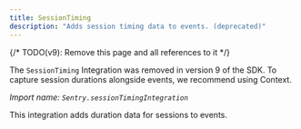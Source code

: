```yaml
---
title: SessionTiming
description: "Adds session timing data to events. (deprecated)"
---
```


{/* TODO(v9): Remove this page and all references to it */}

<Alert level="warning" title="Deprecation Notice">

The `SessionTiming` Integration was removed in version 9 of the SDK.
To capture session durations alongside events, we recommend using <PlatformLink to="/enriching-events/context/">Context</PlatformLink>.

</Alert>

_Import name: `Sentry.sessionTimingIntegration`_

This integration adds duration data for sessions to events.

<PlatformContent includePath="configuration/sessiontiming" />
